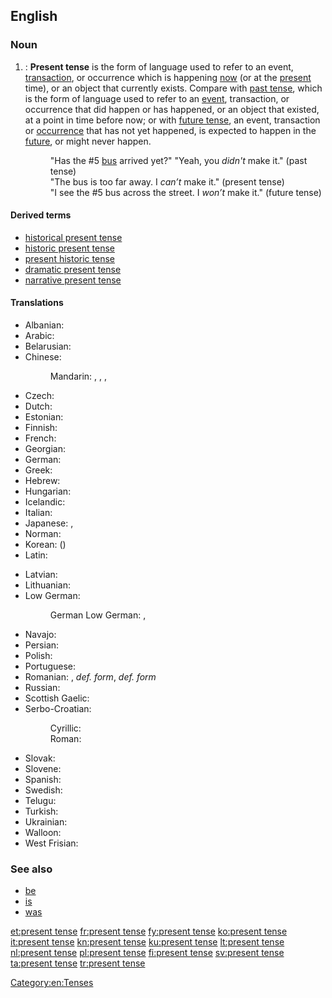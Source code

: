 ==English==

===Noun===
{{en-noun|head=[[present]] [[tense]]}}

# {{context|grammar|lang=en}}: '''Present tense''' is the form of language used to refer to an event, [[transaction]], or occurrence which is happening [[now]] (or at the [[present]] time), or an object that currently exists. Compare with [[past tense]], which is the form of language used to refer to an [[event]], transaction, or occurrence that did happen or has happened, or an object that existed, at a point in time before now; or with [[future tense]], an event, transaction or [[occurrence]] that has not yet happened, is expected to happen in the [[future]], or might never happen.
#: "Has the #5 [[bus]] arrived yet?" "Yeah, you ''didn't'' make it." (past tense)
#: "The bus is too far away. I ''can’t'' make it." (present tense)
#: "I see the #5 bus across the street. I ''won’t'' make it." (future tense)

====Derived terms====
* [[historical present tense]]
* [[historic present tense]]
* [[present historic tense]]
* [[dramatic present tense]]
* [[narrative present tense]]

====Translations====
{{trans-top|form of language}}
* Albanian: {{t|sq|koha e tashme}}
* Arabic: {{t|ar|مُضَارِع}}
* Belarusian: {{t|be|цяперашні час|m|tr=cjapérašni čas|sc=Cyrl}}
* Chinese:
*: Mandarin: {{t|cmn|現在時態|sc=Hani}}, {{t|cmn|现在时态|tr=xiànzài shítài|sc=Hani}}, {{t|cmn|現在時|sc=Hani}}, {{t+|cmn|现在时|tr=xiànzàishí|sc=Hani}}
* Czech: {{t|cs|přítomný čas|m}}
* Dutch: {{t+|nl|tegenwoordige tijd|m}}
* Estonian: {{t+|et|olevik}}
* Finnish: {{t+|fi|preesens}}
* French: {{t+|fr|présent}}
* Georgian: {{t|ka|აწმყო}}
* German: {{t+|de|Präsens|n}}
* Greek: {{t+|el|ενεστώτας|m}}
* Hebrew: {{t|he|לשון הוה|m|tr=l'shón hové|sc=Hebr}}
* Hungarian: {{t|hu|jelen idő}}
* Icelandic: {{t+|is|nútíð|f}}
* Italian: {{t|it|presente indicativo|m}}
* Japanese: {{t|ja|現在時制|tr=genzai jisei|sc=Jpan}}, {{t|ja|現在形|tr=genzaikei|sc=Jpan}}
* Norman: {{t|nrf|présent|m}}
* Korean: {{t+|ko|현재 시제|tr=hyeonje sije|sc=Kore}} ({{t|ko|現在時制|sc=Kore}})
* Latin: {{t+|la|praesens}}
{{trans-mid}}
* Latvian: {{t|lv|tagadnes laiks|m}}
* Lithuanian: {{t+|lt|esamasis laikas|m}}
* Low German:
*: German Low German: {{t+|nds-de|Präsens}}, {{t|nds-de|Nutiet}}
* Navajo: {{t|nv|tʼáhdii}}
* Persian: {{t+|fa|حال|tr=hâl|sc=fa-Arab}}
* Polish: {{t+|pl|czas teraźniejszy|m}}
* Portuguese: {{t+|pt|presente|m}}
* Romanian: {{t+|ro|prezent|n}}, {{t|ro|timpul prezent|n}} ''def. form'', {{t|ro|timpurile prezent|n-p}} ''def. form''
* Russian: {{t+|ru|настоя́щее вре́мя|n}}
* Scottish Gaelic: {{t|gd|tràth làthaireach|m}}
* Serbo-Croatian:
*: Cyrillic: {{t|sh|презент|m}}
*: Roman: {{t+|sh|prezent|m}}
* Slovak: {{t|sk|prítomný čas|m}}
* Slovene: {{t|sl|sedanjik|m}}
* Spanish: {{t+|es|presente}}
* Swedish: {{t+|sv|presens}}
* Telugu: {{t+|te|వర్తమానకాలము}}
* Turkish: {{t+|tr|şimdiki}}
* Ukrainian: {{t+|uk|теперішній час|m|tr=tepérišni čas|sc=Cyrl}}
* Walloon: {{t|wa|tins prezintrece|m}}
* West Frisian: {{t+|fy|notiid}}
{{trans-bottom}}

===See also===
* [[be]]
* [[is]]
* [[was]]

[[Category:en:Tenses]]

[[et:present tense]]
[[fr:present tense]]
[[fy:present tense]]
[[ko:present tense]]
[[it:present tense]]
[[kn:present tense]]
[[ku:present tense]]
[[lt:present tense]]
[[nl:present tense]]
[[pl:present tense]]
[[fi:present tense]]
[[sv:present tense]]
[[ta:present tense]]
[[tr:present tense]]